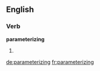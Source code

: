==English==

===Verb===
'''parameterizing'''

# {{present participle of|parameterize}}

[[de:parameterizing]]
[[fr:parameterizing]]